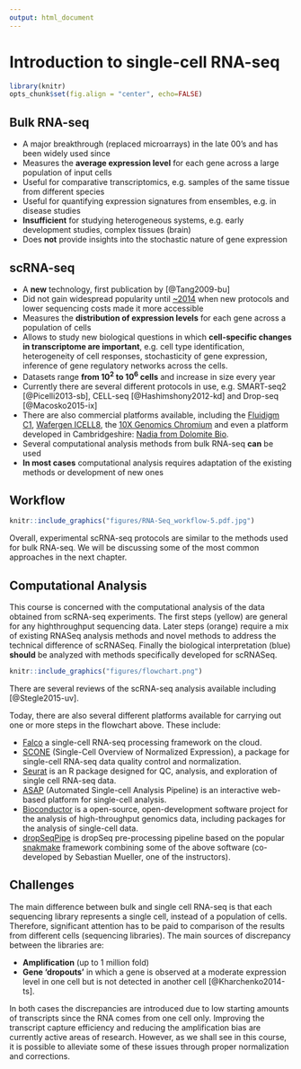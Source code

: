 ```yaml
---
output: html_document
---
```


# Introduction to single-cell RNA-seq

```r
library(knitr)
opts_chunk$set(fig.align = "center", echo=FALSE)
```

## Bulk RNA-seq

* A major breakthrough (replaced microarrays) in the late 00's and has been widely used since
* Measures the __average expression level__ for each gene across a large population of input cells
* Useful for comparative transcriptomics, e.g. samples of the same tissue from different species
* Useful for quantifying expression signatures from ensembles, e.g. in disease studies
* __Insufficient__ for studying heterogeneous systems, e.g. early development studies, complex tissues (brain)
* Does __not__ provide insights into the stochastic nature of gene expression
    
## scRNA-seq

* A __new__ technology, first publication by [@Tang2009-bu]
* Did not gain widespread popularity until [~2014](https://www.ohio.edu/bioinformatics/upload/Single-Cell-RNA-seq-Method-of-the-Year-2013.pdf) when new protocols and lower sequencing costs made it more accessible
* Measures the __distribution of expression levels__ for each gene across a population of cells
* Allows to study new biological questions in which __cell-specific changes in transcriptome are important__, e.g. cell type identification, heterogeneity of cell responses, stochasticity of gene expression, inference of gene regulatory networks across the cells.
* Datasets range __from $10^2$ to $10^6$ cells__ and increase in size every year
* Currently there are several different protocols in use, e.g. SMART-seq2 [@Picelli2013-sb], CELL-seq [@Hashimshony2012-kd] and Drop-seq [@Macosko2015-ix]
* There are also commercial platforms available, including the [Fluidigm C1](https://www.fluidigm.com/products/c1-system), [Wafergen ICELL8](https://www.wafergen.com/products/icell8-single-cell-system), the [10X Genomics Chromium](https://www.10xgenomics.com/single-cell/) and even a platform developed in Cambridgeshire: [Nadia from Dolomite Bio](https://www.dolomite-bio.com/product/nadia-instrument).
* Several computational analysis methods from bulk RNA-seq __can__ be used
* __In most cases__ computational analysis requires adaptation of the existing methods or development of new ones

## Workflow

```r
knitr::include_graphics("figures/RNA-Seq_workflow-5.pdf.jpg")
```

Overall, experimental scRNA-seq protocols are similar to the methods used for bulk RNA-seq. We will be discussing some of the most common approaches in the next chapter.

## Computational Analysis

This course is concerned with the computational analysis of the data
obtained from scRNA-seq experiments. The first steps (yellow) are general for any highthroughput sequencing data. Later steps (orange) require a mix of existing RNASeq analysis methods and novel methods to address the technical difference of scRNASeq. Finally the biological interpretation (blue) __should__ be analyzed with methods specifically developed for scRNASeq.

```r
knitr::include_graphics("figures/flowchart.png")
```

There are several reviews of the scRNA-seq analysis available including [@Stegle2015-uv].

Today, there are also several different platforms available for carrying out one or more steps in the flowchart above. These include:

* [Falco](https://github.com/VCCRI/Falco/) a single-cell RNA-seq processing framework on the cloud.
* [SCONE](https://github.com/YosefLab/scone) (Single-Cell Overview of Normalized Expression), a package for single-cell RNA-seq data quality control and normalization.
* [Seurat](http://satijalab.org/seurat/) is an R package designed for QC, analysis, and exploration of single cell RNA-seq data.
* [ASAP](https://asap.epfl.ch/) (Automated Single-cell Analysis Pipeline) is an interactive web-based platform for single-cell analysis.
* [Bioconductor](https://master.bioconductor.org/packages/release/workflows/html/simpleSingleCell.html) is a open-source, open-development software project for the analysis of high-throughput genomics data, including packages for the analysis of single-cell data.
* [dropSeqPipe](https://github.com/Hoohm/dropSeqPipe) is dropSeq pre-processing pipeline based on the popular [snakmake](https://snakemake.readthedocs.io/en/stable/) framework combining some of the above software (co-developed by Sebastian Mueller, one of the instructors).


## Challenges

The main difference between bulk and single cell RNA-seq is that each sequencing library represents a single cell, instead of a population of cells. Therefore, significant attention has to be paid to comparison of the results from different cells (sequencing libraries). The main sources of discrepancy between the libraries are:

* __Amplification__ (up to 1 million fold)
* __Gene 'dropouts'__ in which a gene is observed at a moderate expression level in one cell but is not detected in another cell [@Kharchenko2014-ts].

In both cases the discrepancies are introduced due to low starting amounts of transcripts since the RNA comes from one cell only. Improving the transcript capture efficiency and reducing the amplification bias are currently active areas of research. However, as we shall see in this course, it is possible to alleviate some of these issues through proper normalization and corrections.

